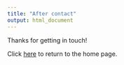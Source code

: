 ```yaml
---
title: "After contact"
output: html_document
---
```


Thanks for getting in touch!

Click [here](https://rahulan-c.github.io/lichess4545-stats) to return to the home page.


